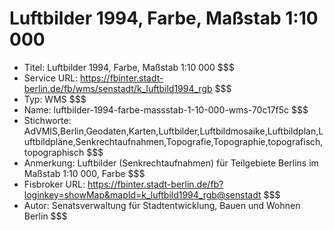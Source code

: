 # Luftbilder 1994, Farbe, Maßstab 1:10 000
- Titel: Luftbilder 1994, Farbe, Maßstab 1:10 000 $$$
- Service URL: https://fbinter.stadt-berlin.de/fb/wms/senstadt/k_luftbild1994_rgb $$$
- Typ: WMS $$$
- Name: luftbilder-1994-farbe-massstab-1-10-000-wms-70c17f5c $$$
- Stichworte: AdVMIS,Berlin,Geodaten,Karten,Luftbilder,Luftbildmosaike,Luftbildplan,Luftbildpläne,Senkrechtaufnahmen,Topografie,Topographie,topografisch,topographisch $$$
- Anmerkung: Luftbilder (Senkrechtaufnahmen) für Teilgebiete Berlins im Maßstab  1:10 000, Farbe $$$
- Fisbroker URL: https://fbinter.stadt-berlin.de/fb?loginkey=showMap&mapId=k_luftbild1994_rgb@senstadt $$$
- Autor: Senatsverwaltung für Stadtentwicklung, Bauen und Wohnen Berlin $$$
